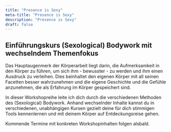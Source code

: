 ```yaml
---
title: "Presence is Sexy"
meta-title: "Presence is Sexy"
description: "Presence is Sexy"
draft: false
---
```


## Einführungskurs (Sexological) Bodywork mit wechselndem Themenfokus

Das Hauptaugenmerk der Körperarbeit liegt darin, die Aufmerksamkeit in den Körper zu führen, um sich ihm - bewusster - zu werden und ihm einen Ausdruck zu verleihen. Dies beinhaltet den eigenen Körper mit all seinen Facetten besser wahrzunehmen und die eigene Geschichte und die Gefühle anzunehmen, die als Erfahrung im Körper gespeichert sind.

In dieser Workshopreihe leite ich dich durch die verschiedenen Methoden des (Sexological) Bodywork. Anhand wechselnder Inhalte kannst du in verschiedenen, unabhängigen Kursen gezielt deine für dich stimmigen Tools kennenlernen und mit deinem Körper auf Entdeckungsreise gehen.

Kommende Termine mit konkreten Workshopinhalten folgen alsbald.
